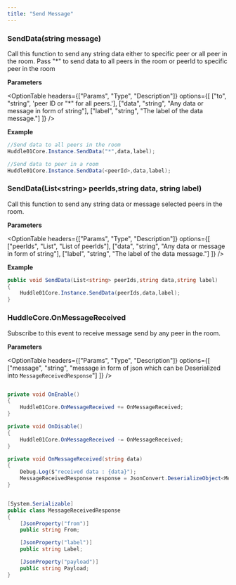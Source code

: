 ---
title: "Send Message"
---



### SendData(string message)

Call this function to send any string data either to specific peer or all peer in the room.
Pass "*" to send data to all peers in the room or peerId to specific peer in the room

**Parameters**

<OptionTable
  headers={["Params", "Type", "Description"]}
  options={[
    ["to", "string", 'peer ID or "*" for all peers.'],
    ["data", "string", "Any data or message in form of string"],
    ["label", "string", "The label of the data message."]
    ]}
/>

**Example**

```csharp filename=".csharp"
//Send data to all peers in the room
Huddle01Core.Instance.SendData("*",data,label);

//Send data to peer in a room
Huddle01Core.Instance.SendData(<peerId>,data,label);

```

### SendData(List&lt;string&gt; peerIds,string data, string label)

Call this function to send any string data or message selected peers in the room. 

**Parameters**

<OptionTable
  headers={["Params", "Type", "Description"]}
  options={[
    ["peerIds", "List<string>", "List of peerIds"],
    ["data", "string", "Any data or message in form of string"],
    ["label", "string", "The label of the data message."]
    ]}
/>

**Example**

```csharp filename=".csharp"
public void SendData(List<string> peerIds,string data,string label)
{
    Huddle01Core.Instance.SendData(peerIds,data,label);
}
```



### HuddleCore.OnMessageReceived

Subscribe to this event to receive message send by any peer in the room.

**Parameters**

<OptionTable
  headers={["Params", "Type", "Description"]}
  options={[
    ["message", "string", "message in form of json which can be Deserialized into `MessageReceivedResponse`"]
    ]}
/>

```csharp filename=".csharp"

private void OnEnable()
{
    Huddle01Core.OnMessageReceived += OnMessageReceived;
}    

private void OnDisable()
{
    Huddle01Core.OnMessageReceived -= OnMessageReceived;
}

private void OnMessageReceived(string data)
{
    Debug.Log($"received data : {data}");
    MessageReceivedResponse response = JsonConvert.DeserializeObject<MessageReceivedResponse>(data);
}


[System.Serializable]
public class MessageReceivedResponse 
{
    [JsonProperty("from")]
    public string From;

    [JsonProperty("label")]
    public string Label;

    [JsonProperty("payload")]
    public string Payload;
}

```